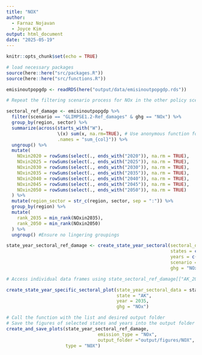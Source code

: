 ```yaml
---
title: "NOX"
author: 
  - Farnaz Nojavan
  - Joyce Kim
output: html_document
date: "2025-05-19"
---
```


```r
knitr::opts_chunk$set(echo = TRUE)
```


```r
# load necessary packages
source(here::here("src/packages.R"))
source(here::here("src/functions.R"))
```



```r
emisinoutpopgdp <- readRDS(here("output/data/emisinoutpopgdp.rds"))
```

```r
# Repeat the filtering scenario process for NOx in the other policy scenario

sectoral_ref_damage <- emisinoutpopgdp %>%
  filter(scenario == "GLIMPSE1.2-Ref_damages" & ghg == "NOx") %>%
  group_by(region, sector) %>%
  summarize(across(starts_with("W"), 
                   \(x) sum(x, na.rm=TRUE), # Use anonymous function for additional arguments
                   .names = "sum_{col}")) %>% 
  ungroup() %>% 
  mutate(
    NOxin2020 = rowSums(select(., ends_with("2020")), na.rm = TRUE),
    NOxin2025 = rowSums(select(., ends_with("2025")), na.rm = TRUE),
    NOxin2030 = rowSums(select(., ends_with("2030")), na.rm = TRUE),
    NOxin2035 = rowSums(select(., ends_with("2035")), na.rm = TRUE),
    NOxin2040 = rowSums(select(., ends_with("2040")), na.rm = TRUE),
    NOxin2045 = rowSums(select(., ends_with("2045")), na.rm = TRUE),
    NOxin2050 = rowSums(select(., ends_with("2050")), na.rm = TRUE)
  ) %>% 
  mutate(region_sector = str_c(region, sector, sep = ":")) %>% 
  group_by(region) %>% 
  mutate(
    rank_2035 = min_rank(NOxin2035),
    rank_2050 = min_rank(NOxin2050)
  ) %>%
  ungroup() #Ensure no lingering groupings
```

```r
state_year_sectoral_ref_damage <- create_state_year_sectoral(sectoral_data = sectoral_ref_damage,
                                                             states = c("AK", "CA", "NY"),
                                                             years = c(2035, 2050),
                                                             scenario = "GLIMPSE1.2-Ref_damages",
                                                             ghg = "NOx")

# Access individual data frames using state_sectoral_ref_damage[["AK_2035"]], state_sectoral_ref_damage[["CA_2050"]], etc.
```



```r
create_state_year_specific_sectoral_plot(state_year_sectoral_data = state_year_sectoral_ref_damage,
                                         state = "AK",
                                         year = 2035, 
                                         ghg = "NOx")
```

```r
# Call the function with the list and desired output folder
# Save the figures of selected states and years into the output folder
create_and_save_plots(state_year_sectoral_ref_damage,
                                  emission_type = "NOx",
                                  output_folder ="output/figures/NOX",
                      type = "NOX")
```
